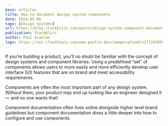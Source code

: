 ```yaml
---
base: articles
title: How to document design system components
date: 2024-05-06
tags: [Design Systems]
url: https://blog.stackblitz.com/posts/design-system-component-documentation/
publication: StackBlitz
author: Paul Scanlon
logo: https://res.cloudinary.com/www-paulie-dev/image/upload/v1711649582/paulie.dev/Logos/stackblitz-logo_e4l0co.png
---
```


If you’re building a product, you’ll no doubt be familiar with the concept of design systems and component libraries. Using a predefined “set” of components allows users to more easily and more efficiently develop user interface (UI) features that are on brand and meet accessibility requirements.

Components are often the most important part of any design system. Without them, your product may end up looking like an engineer designed it — and no one wants that!

Component documentation often lives online alongside higher level brand guidelines but component documentation dives a little deeper into how to configure and use components
